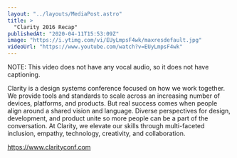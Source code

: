 ```yaml
---
layout: "../layouts/MediaPost.astro"
title: >
  "Clarity 2016 Recap"
publishedAt: "2020-04-11T15:53:09Z"
image: "https://i.ytimg.com/vi/EUyLmpsF4wk/maxresdefault.jpg"
videoUrl: "https://www.youtube.com/watch?v=EUyLmpsF4wk"
---
```


NOTE: This video does not have any vocal audio, so it does not have captioning.

Clarity is a design systems conference focused on how we work together. We provide tools and standards to scale across an increasing number of devices, platforms, and products. But real success comes when people align around a shared vision and language. Diverse perspectives for design, development, and product unite so more people can be a part of the conversation. At Clarity, we elevate our skills through multi-faceted inclusion, empathy, technology, creativity, and collaboration.

https://www.clarityconf.com

